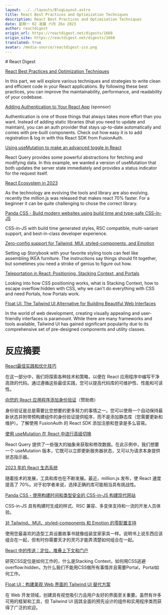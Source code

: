 ```yaml
---
layout: ../../layouts/BlogLayout.astro
title: React Best Practices and Optimization Techniques
description: React Best Practices and Optimization Techniques
date: 星期一 02 凌晨 六月 26o 2023
author: reactdigest
origin_url: https://reactdigest.net/digests/1668
origin_site: https://reactdigest.net/digests/1668
translated: true
avatar: /media-source/reactdigest-ico.png
---
```



<Reference client:only="react" title="React Best Practices and Optimization Techniques" url="https://reactdigest.net/digests/1668" />

<Detail client:only="react">
	# React Digest

[React Best Practices and Optimization Techniques](https://reactdigest.net/link/15890/a24eb3ef-556d-456e-a6a4-25de0a1cd63b/email)

In this part, we will explore various techniques and strategies to write clean and efficient code in your React applications. By following these best practices, you can improve the maintainability, performance, and readability of your codebase.

[Adding Authentication to Your React App](https://reactdigest.net/link/15891/a24eb3ef-556d-456e-a6a4-25de0a1cd63b/email) (sponsor)

Authentication is one of those things that always takes more effort than you want. Instead of adding static libraries (that you need to update and maintain), you can an auth provider that stays up-to-date automatically and comes with pre-built components. Check out how easy it is to add registration & log in with this React SDK from FusionAuth.

[Using useMutation to make an advanced toggle in React](https://reactdigest.net/link/15892/a24eb3ef-556d-456e-a6a4-25de0a1cd63b/email)

React Query provides some powerful abstractions for fetching and modifying data. In this example, we wanted a version of useMutation that both updates the server state immediately and provides a status indicator for the request itself.

[React Ecosystem in 2023](https://reactdigest.net/link/15893/a24eb3ef-556d-456e-a6a4-25de0a1cd63b/email)

As the technology are evolving the tools and library are also evolving. recently the million.js was released that makes react 70% faster. For a beginner it can be quite challenging to chose the correct library.

[Panda CSS - Build modern websites using build time and type-safe CSS-in-JS](https://reactdigest.net/link/15894/a24eb3ef-556d-456e-a6a4-25de0a1cd63b/email)

CSS-in-JS with build time generated styles, RSC compatible, multi-variant support, and best-in-class developer experience.

[Zero-config support for Tailwind, MUI, styled-components, and Emotion](https://reactdigest.net/link/15895/a24eb3ef-556d-456e-a6a4-25de0a1cd63b/email)

Setting up Storybook with your favorite styling tools can feel like assembling IKEA furniture. The instructions say things should fit together, but sometimes you need a stroke of genius to figure out how.

[Teleportation in React: Positioning, Stacking Context, and Portals](https://reactdigest.net/link/15896/a24eb3ef-556d-456e-a6a4-25de0a1cd63b/email)

Looking into how CSS positioning works, what is Stacking Context, how to escape overflow:hidden with CSS, why we can't do everything with CSS and need Portals, how Portals work.

[Float UI: The Tailwind UI Alternative for Building Beautiful Web Interfaces](https://reactdigest.net/link/15897/a24eb3ef-556d-456e-a6a4-25de0a1cd63b/email)

In the world of web development, creating visually appealing and user-friendly interfaces is paramount. While there are many frameworks and tools available, Tailwind UI has gained significant popularity due to its comprehensive set of pre-designed components and utility classes.


</Detail>

# 反应摘要

[React最佳实践和优化技巧](https://reactdigest.net/link/15890/a24eb3ef-556d-456e-a6a4-25de0a1cd63b/email)

在这一部分中，我们将探索各种技术和策略，以便在 React 应用程序中编写干净高效的代码。通过遵循这些最佳实践，您可以提高代码库的可维护性、性能和可读性。

[向您的 React 应用程序添加身份验证](https://reactdigest.net/link/15891/a24eb3ef-556d-456e-a6a4-25de0a1cd63b/email)（赞助商）

身份验证是总是需要比您想要的更多努力的事情之一。您可以使用一个自动保持最新状态并附带预构建组件的身份验证提供程序，而不是添加静态库（您需要更新和维护）。了解使用 FusionAuth 的 React SDK 添加注册和登录是多么容易。

[使用 useMutation 在 React 中进行高级切换](https://reactdigest.net/link/15892/a24eb3ef-556d-456e-a6a4-25de0a1cd63b/email)

React Query 提供了一些强大的抽象来获取和修改数据。在此示例中，我们想要一个 useMutation 版本，它既可以立即更新服务器状态，又可以为请求本身提供状态指示器。

[2023 年的 React 生态系统](https://reactdigest.net/link/15893/a24eb3ef-556d-456e-a6a4-25de0a1cd63b/email)

随着技术的发展，工具和库也在不断发展。最近，million.js 发布，使 React 速度提高了 70%。对于初学者来说，选择正确的库可能相当具有挑战性。

[Panda CSS - 使用构建时间和类型安全的 CSS-in-JS 构建现代网站](https://reactdigest.net/link/15894/a24eb3ef-556d-456e-a6a4-25de0a1cd63b/email)

CSS-in-JS 具有构建时生成的样式、RSC 兼容、多变体支持和一流的开发人员体验。

[对 Tailwind、MUI、styled-components 和 Emotion 的零配置支持](https://reactdigest.net/link/15895/a24eb3ef-556d-456e-a6a4-25de0a1cd63b/email)

使用您最喜欢的造型工具设置故事书就像组装宜家家具一样。说明书上说东西应该组合在一起，但有时你需要天才的灵巧才能弄清楚如何组合在一起。

[React 中的传送：定位、堆叠上下文和门户](https://reactdigest.net/link/15896/a24eb3ef-556d-456e-a6a4-25de0a1cd63b/email)

研究CSS定位是如何工作的，什么是Stacking Context，如何用CSS逃避overflow:hidden，为什么我们不能用CSS做所有事情并且需要Portal，Portal如何工作。

[Float UI：构建美观 Web 界面的 Tailwind UI 替代方案](https://reactdigest.net/link/15897/a24eb3ef-556d-456e-a6a4-25de0a1cd63b/email)

在 Web 开发领域，创建具有视觉吸引力且用户友好的界面至关重要。虽然有许多可用的框架和工具，但 Tailwind UI 因其全面的预先设计的组件和实用程序类而获得了广泛的欢迎。


